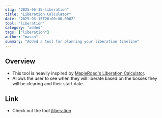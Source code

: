 ```yaml
---
slug: "2025-06-15-liberation"
title: "Liberation Calculator"
date: "2025-06-15T20:00:00.000Z"
tool: "liberation"
category: "added"
tags: ["liberation"]
author: "mason"
summary: "Added a tool for planning your liberation timeline"
---
```


## Overview

- This tool is heavily inspired by [MapleRoad's Liberation Calculator](https://mapleroad.kr/utils/liberation). 
- Allows the user to see when they will liberate based on the bosses they will be clearing and their start date.

## Link

- Check out the tool [/liberation](/liberation)

